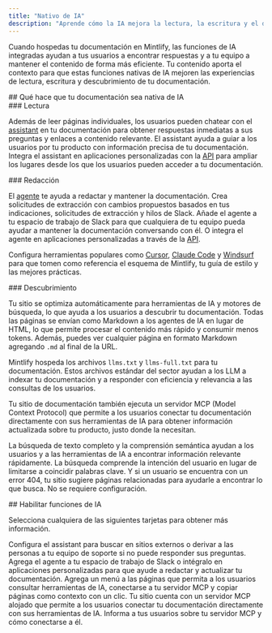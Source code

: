 ```yaml
---
title: "Nativo de IA"
description: "Aprende cómo la IA mejora la lectura, la escritura y el descubrimiento de tu documentación"
---
```


Cuando hospedas tu documentación en Mintlify, las funciones de IA integradas ayudan a tus usuarios a encontrar respuestas y a tu equipo a mantener el contenido de forma más eficiente. Tu contenido aporta el contexto para que estas funciones nativas de IA mejoren las experiencias de lectura, escritura y descubrimiento de tu documentación.

<div id="what-makes-your-documentation-ai-native">
  ## Qué hace que tu documentación sea nativa de IA
</div>

<div id="reading">
  ### Lectura
</div>

Además de leer páginas individuales, los usuarios pueden chatear con el [assistant](/es/ai/assistant) en tu documentación para obtener respuestas inmediatas a sus preguntas y enlaces a contenido relevante. El assistant ayuda a guiar a los usuarios por tu producto con información precisa de tu documentación. Integra el assistant en aplicaciones personalizadas con la [API](api-reference/assistant/create-assistant-message) para ampliar los lugares desde los que los usuarios pueden acceder a tu documentación.

<div id="writing">
  ### Redacción
</div>

El [agente](/es/ai/agent) te ayuda a redactar y mantener la documentación. Crea solicitudes de extracción con cambios propuestos basados en tus indicaciones, solicitudes de extracción y hilos de Slack. Añade el agente a tu espacio de trabajo de Slack para que cualquiera de tu equipo pueda ayudar a mantener la documentación conversando con él. O integra el agente en aplicaciones personalizadas a través de la [API](/es/api-reference/agent/create-agent-job).

Configura herramientas populares como [Cursor](/es/guides/cursor), [Claude Code](/es/guides/claude-code) y [Windsurf](/es/guides/windsurf) para que tomen como referencia el esquema de Mintlify, tu guía de estilo y las mejores prácticas.

<div id="discovering">
  ### Descubrimiento
</div>

Tu sitio se optimiza automáticamente para herramientas de IA y motores de búsqueda, lo que ayuda a los usuarios a descubrir tu documentación. Todas las páginas se envían como Markdown a los agentes de IA en lugar de HTML, lo que permite procesar el contenido más rápido y consumir menos tokens. Además, puedes ver cualquier página en formato Markdown agregando `.md` al final de la URL.

Mintlify hospeda los archivos `llms.txt` y `llms-full.txt` para tu documentación. Estos archivos estándar del sector ayudan a los LLM a indexar tu documentación y a responder con eficiencia y relevancia a las consultas de los usuarios.

Tu sitio de documentación también ejecuta un servidor MCP (Model Context Protocol) que permite a los usuarios conectar tu documentación directamente con sus herramientas de IA para obtener información actualizada sobre tu producto, justo donde la necesitan.

La búsqueda de texto completo y la comprensión semántica ayudan a los usuarios y a las herramientas de IA a encontrar información relevante rápidamente. La búsqueda comprende la intención del usuario en lugar de limitarse a coincidir palabras clave. Y si un usuario se encuentra con un error 404, tu sitio sugiere páginas relacionadas para ayudarle a encontrar lo que busca. No se requiere configuración.

<div id="enable-ai-features">
  ## Habilitar funciones de IA
</div>

Selecciona cualquiera de las siguientes tarjetas para obtener más información.

<CardGroup cols={2}>
  <Card title="Assistant" icon="bot-message-square" href="/es/ai/assistant">
    Configura el assistant para buscar en sitios externos o derivar a las personas a tu equipo de soporte si no puede responder sus preguntas.
  </Card>

  <Card title="Agent" icon="pen-line" href="/es/ai/agent">
    Agrega el agente a tu espacio de trabajo de Slack o intégralo en aplicaciones personalizadas para que ayude a redactar y actualizar tu documentación.
  </Card>

  <Card title="Contextual menu" icon="sparkles" href="/es/ai/contextual-menu">
    Agrega un menú a las páginas que permita a los usuarios consultar herramientas de IA, conectarse a tu servidor MCP y copiar páginas como contexto con un clic.
  </Card>

  <Card title="MCP integration" icon="plug" href="/es/ai/model-context-protocol">
    Tu sitio cuenta con un servidor MCP alojado que permite a los usuarios conectar tu documentación directamente con sus herramientas de IA. Informa a tus usuarios sobre tu servidor MCP y cómo conectarse a él.
  </Card>
</CardGroup>